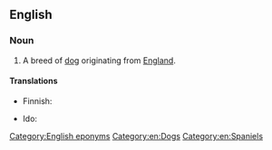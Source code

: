 ==English==
{{wikipedia|King Charles Spaniel}}

===Noun===
{{en-noun}}

# A breed of [[dog]] originating from [[England]].

====Translations====
{{trans-top|breed of dog}}
* Finnish: {{t|fi|kingcharlesinspanieli}}
{{trans-mid}}
* Ido: {{t+|io|spanieleto}}
{{trans-bottom}}

[[Category:English eponyms]]
[[Category:en:Dogs]]
[[Category:en:Spaniels]]